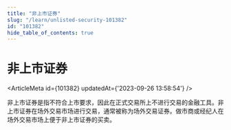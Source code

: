 ```yaml
---
title: "非上市证券"
slug: "/learn/unlisted-security-101382"
id: "101382"
hide_table_of_contents: true
---
```



# 非上市证券

<ArticleMeta id={101382} updatedAt={'2023-09-26 13:58:54'} />
<div className='border-solid border-b border-t-0 my-4 border-[var(--ifm-color-gray-300)]' />

非上市证券是指不符合上市要求，因此在正式交易所上不进行交易的金融工具。非上市证券在场外交易市场进行交易，通常被称为场外交易证券。做市商或经纪人在场外交易市场上便于非上市证券的买卖。

